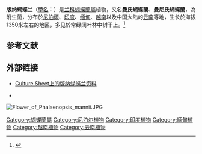 {{Speciesbox
| image = Phalaenopsis mannii Orchi 64.jpg
| image_width = 250px
| taxon= Phalaenopsis mannii
| authority = [[Rchb.f.|Rchb.f.]]
| synonyms =
*''Phalaenopsis boxallii'' Rchb.f.
*''Polychilos mannii'' (Rchb.f.) [[Shim|Shim]]
|}}

'''版纳蝴蝶兰'''（[[學名|學名]]：''{{lang|la|Phalaenopsis mannii}}''）是[[兰科|兰科]][[蝴蝶蘭屬|蝴蝶蘭屬]]植物，又名'''曼氏蝴蝶蘭'''、'''曼尼氏蝴蝶蘭'''，為附生蘭，分布於[[尼泊爾|尼泊爾]]、[[印度|印度]]、[[缅甸|缅甸]]、[[越南|越南]]以及中国大陆的[[云南|云南]]等地，生长於海拔1350米左右的地区，多见於常绿阔叶林中树干上。<ref name="bioinfo">{{cite web| url =http://www.bioinfo.cn/db05/KmzwSpecies.php?action=view&id=14949| title =版纳蝴蝶兰| work =《中国高等植物数据库全库》| publisher =中国科学院微生物研究所| author =昆明植物研究所| accessdate =2010-01-25| language =zh-cn| deadurl =yes| archiveurl =https://web.archive.org/web/20160305053736/http://www.bioinfo.cn/db05/KmzwSpecies.php?action=view&id=14949| archivedate =2016-03-05}}</ref>

==参考文献==
{{reflist|2}}

==外部链接==
*{{en}}[http://culturesheet.org/orchidaceae:phalaenopsis:mannii Culture Sheet上的版纳蝴蝶兰资料]{{Dead link|date=2018年6月 |bot=InternetArchiveBot |fix-attempted=no }}
*{{zh-hans}}{{CVH|Phalaenopsis mannii}}
[[File:Flower_of_Phalaenopsis_mannii.JPG|thumb]]
{{commons|Phalaenopsis mannii}}
{{wikispecies|Phalaenopsis mannii}}
{{Taxonbar|from=Q7180239}}

[[Category:蝴蝶蘭屬|Category:蝴蝶蘭屬]]
[[Category:尼泊尔植物|Category:尼泊尔植物]]
[[Category:印度植物|Category:印度植物]]
[[Category:緬甸植物|Category:緬甸植物]]
[[Category:越南植物|Category:越南植物]]
[[Category:云南植物|Category:云南植物]]


{{蘭科小作品}}